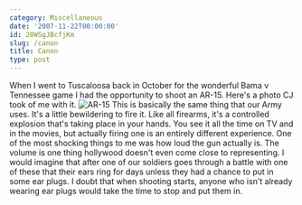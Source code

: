 ```yaml
---
category: Miscellaneous
date: '2007-11-22T00:00:00'
id: 20WSgJBcfjKm
slug: /canon
title: Canon
type: post
---
```


When I went to Tuscaloosa back in October for the wonderful Bama v
Tennessee game I had the opportunity to shoot an AR-15. Here's a
photo CJ took of me with it.
![AR-15](http://www.alanwsmith.com/blog/wp-content/uploads/20071021-0032.jpg)
This is basically the same thing that our Army uses. It's a little
bewildering to fire it. Like all firearms, it's a controlled
explosion that's taking place in your hands. You see it all the
time on TV and in the movies, but actually firing one is an
entirely different experience. One of the most shocking things to
me was how loud the gun actually is. The volume is one thing
hollywood doesn't even come close to representing. I would imagine
that after one of our soldiers goes through a battle with one of
these that their ears ring for days unless they had a chance to put
in some ear plugs. I doubt that when shooting starts, anyone who
isn't already wearing ear plugs would take the time to stop and put
them in.